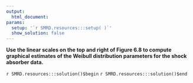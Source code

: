 ```yaml
---
output:
  html_document:
params:
  setup: '`r SMRD.resources:::setup( )`'
  show_solution: false
---
```


__Use the linear scales on the top and right of  Figure 6.8 to compute graphical estimates of the Weibull distribution parameters for the shock absorber data.__

`r SMRD.resources:::solution()$begin`
`r SMRD.resources:::solution()$end`

